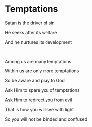 # Temptations

Satan is the driver of sin

He seeks after its welfare

And he nurtures its development

<p></p>

<br />

Among us are many temptations

Within us are only more temptations

So be aware and pray to God

Ask Him to spare you of temptations

Ask Him to redirect you from evil

That is how you will see with light

So you will not be blinded and confused

<p></p>
